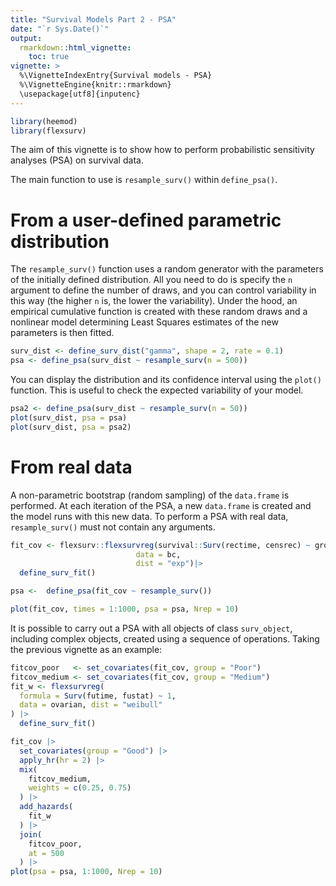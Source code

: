 ```yaml
---
title: "Survival Models Part 2 - PSA"
date: "`r Sys.Date()`"
output:
  rmarkdown::html_vignette:
    toc: true 
vignette: >
  %\VignetteIndexEntry{Survival models - PSA}
  %\VignetteEngine{knitr::rmarkdown}
  \usepackage[utf8]{inputenc}
---
```


```r
library(heemod)
library(flexsurv)
```

The aim of this vignette is to show how to perform probabilistic sensitivity 
analyses (PSA) on survival data.

The main function to use is `resample_surv()` within `define_psa()`.

# From a user-defined parametric distribution
The `resample_surv()` function uses a random generator with the parameters of the 
initially defined distribution. All you need to do is specify the `n` argument to 
define the number of draws,  and you can control variability in this way (the higher 
`n` is, the lower the variability).
Under the hood, an empirical cumulative function is created with these random draws 
and a nonlinear model determining Least Squares estimates of the new parameters 
is then fitted.

```r
surv_dist <- define_surv_dist("gamma", shape = 2, rate = 0.1)
psa <- define_psa(surv_dist ~ resample_surv(n = 500))
```

You can display the distribution and its confidence interval using the `plot()` 
function. This is useful to check the expected variability of your model.
```r
psa2 <- define_psa(surv_dist ~ resample_surv(n = 50))
plot(surv_dist, psa = psa)
plot(surv_dist, psa = psa2)
```

# From real data
A non-parametric bootstrap (random sampling) of the `data.frame` is performed.
At each iteration of the PSA, a new `data.frame` is created and the model runs 
with this new data.
To perform a PSA with real data, `resample_surv()` must not contain any arguments.

```r
fit_cov <- flexsurv::flexsurvreg(survival::Surv(rectime, censrec) ~ group,
                            data = bc,
                            dist = "exp")|>
  define_surv_fit()

psa <-  define_psa(fit_cov ~ resample_surv())

plot(fit_cov, times = 1:1000, psa = psa, Nrep = 10)
```

It is possible to carry out a PSA with all objects of class `surv_object`, including 
complex objects, created using a sequence of operations.
Taking the previous vignette as an example:
```r
fitcov_poor   <- set_covariates(fit_cov, group = "Poor")
fitcov_medium <- set_covariates(fit_cov, group = "Medium")
fit_w <- flexsurvreg(
  formula = Surv(futime, fustat) ~ 1,
  data = ovarian, dist = "weibull"
) |> 
  define_surv_fit()

fit_cov |> 
  set_covariates(group = "Good") |> 
  apply_hr(hr = 2) |> 
  mix(
    fitcov_medium,
    weights = c(0.25, 0.75)
  ) |>
  add_hazards(
    fit_w
  ) |>
  join(
    fitcov_poor,
    at = 500
  ) |>
plot(psa = psa, 1:1000, Nrep = 10)
```

